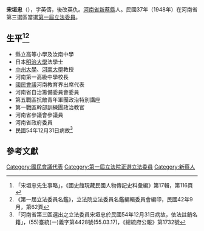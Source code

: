 {{Infobox Officeholder
|姓名=宋垣忠
|圖像=File:宋垣忠.jpg
|圖像大小=200px
|圖像說明=  
|字    = 
|號    = 
|別名    = 
|出生日期 = 光緒二十年十二月十八日〔1895年1月13日〕
|出生地點 = 
|逝世日期 = {{dda|1965|12|31|1895|1|13|}}
|逝世地點 = 
|死因    = 
|墓地    = 
|籍貫    = 
|政黨    = 
|parents  =父宋之炯、母劉氏
|配偶    =繼室牛氏
|伴侶    = 
|relatives  =四世祖[[宋訓|宋訓]]〔嘉靖三十八年己未科進士官通政〕、祖[[宋漢凌|宋漢凌]]〔光緒二年丙子恩科進士官吏部主事〕
|children  =三子宋肅耀
|著作    = 
* 《三民主義詮釋》
* 《哲學的新觀點》
* 《俯仰在大時代中》
* 《舊稿拾零》
|past    = 
}}
'''宋垣忠'''（{{bd|1895年|1月13日|1965年|12月31日}}），字英儔，後改英仇。[[河南省|河南省]][[新蔡縣|新蔡縣]]人。民國37年（1948年）在河南省第三選區當選[[第一屆立法委員|第一屆立法委員]]。

== 生平<ref>「宋垣忠先生事略」，《國史館現藏民國人物傳記史料彙編》第17輯，第116頁</ref><ref>《第一屆立法委員名鑑》，立法院立法委員名鑑編輯委員會編印，民國42年9月，第62頁</ref> ==
* 縣立高等小學及汝南中學
* 日本[[明治大學|明治大學]]法學士
* [[中州大學|中州大學]]、[[河南大學|河南大學]]教授
* 河南第一高級中學校長
* [[國民會議|國民會議]]河南教育界出席代表
* 河南省自治籌備委員會委員
* 第五戰區抗敵青年軍團政治特別講座
* 第一戰區幹部訓練團政治教官
* 河南省參議會參議員
* 河南省政府委員
* 民國54年12月31日病故<ref>「河南省第三區選出之立法委員宋垣忠於民國54年12月31日病故，依法註銷名籍」，(55)臺統(一)義字第4428號(55.03.17)，《總統府公報》第1732號</ref>
== 參考文獻 ==
{{reflist}}
{{中華民國第一屆立法委員}}
[[Category:國民會議代表|Category:國民會議代表]]
[[Category:第一屆立法院正選立法委員|Category:第一屆立法院正選立法委員]]
[[Category:新蔡人|Category:新蔡人]]